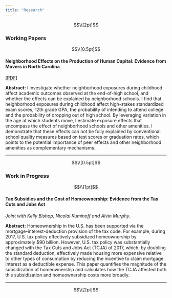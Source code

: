 ```yaml
---
title: "Research"
---
```


$$\\[2pt]$$

### Working Papers

$$\\[0.5pt]$$

#### Neighborhood Effects on the Production of Human Capital: Evidence from Movers in North Carolina
[[PDF]](content/dowling_NCneighborhoods.pdf)

**Abstract:** I investigate whether neighborhood exposures during childhood affect academic outcomes observed at the end-of-high school, and whether the effects can be explained by neighborhood schools. I find that neighborhood exposures during childhood affect high-stakes standardized exam scores, 12th grade GPA, the probability of intending to attend college and the probability of dropping out of high school. By leveraging variation in the age at which students move, I estimate exposure effects that encompass the effect of neighborhood schools and other amenities. I demonstrate that these effects can not be fully explained by conventional school quality measures based on test scores or graduation rates, which points to the potential importance of peer effects and other neighborhood amenities as complementary mechanisms. 

***

$$\\[0.5pt]$$

### Work in Progress

$$\\[1pt]$$

#### Tax Subsidies and the Cost of Homeownership: Evidence from the Tax Cuts and Jobs Act
*Joint with Kelly Bishop, Nicolai Kuminoff and Alvin Murphy.*

**Abstract:** Homeownership in the U.S. has been supported via the mortgage-interest-deduction provision of the tax code. For example, during 2017, U.S. tax policy effectively subsidized homeownership by approximately $90 billion. However, U.S. tax policy was substantially changed with the Tax Cuts and Jobs Act (TCJA) of 2017, which, by doubling the standard deduction, effectively made housing more expensive relative to other types of consumption by reducing the incentive to claim mortgage interest as a deductible expense. This paper quantifies the magnitude of the subsidization of homeownership and calculates how the TCJA affected both this subsidization and homeownership costs more broadly.

***

$$\\[2pt]$$